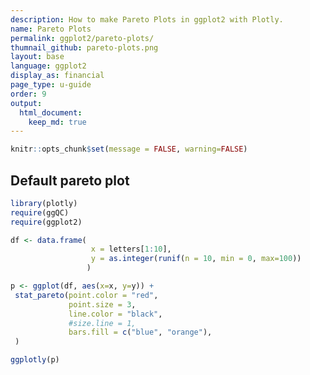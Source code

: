 ```yaml
---
description: How to make Pareto Plots in ggplot2 with Plotly.
name: Pareto Plots
permalink: ggplot2/pareto-plots/
thumnail_github: pareto-plots.png
layout: base
language: ggplot2
display_as: financial
page_type: u-guide
order: 9
output:
  html_document:
    keep_md: true
---
```


```r
knitr::opts_chunk$set(message = FALSE, warning=FALSE)
```

## Default pareto plot


```r
library(plotly)
require(ggQC)
require(ggplot2)

df <- data.frame(
                  x = letters[1:10],
                  y = as.integer(runif(n = 10, min = 0, max=100))
                 )

p <- ggplot(df, aes(x=x, y=y)) +
 stat_pareto(point.color = "red",
             point.size = 3,
             line.color = "black",
             #size.line = 1,
             bars.fill = c("blue", "orange"),
 )

ggplotly(p)
```


<!--------------------- EXAMPLE BREAK ------------------------->